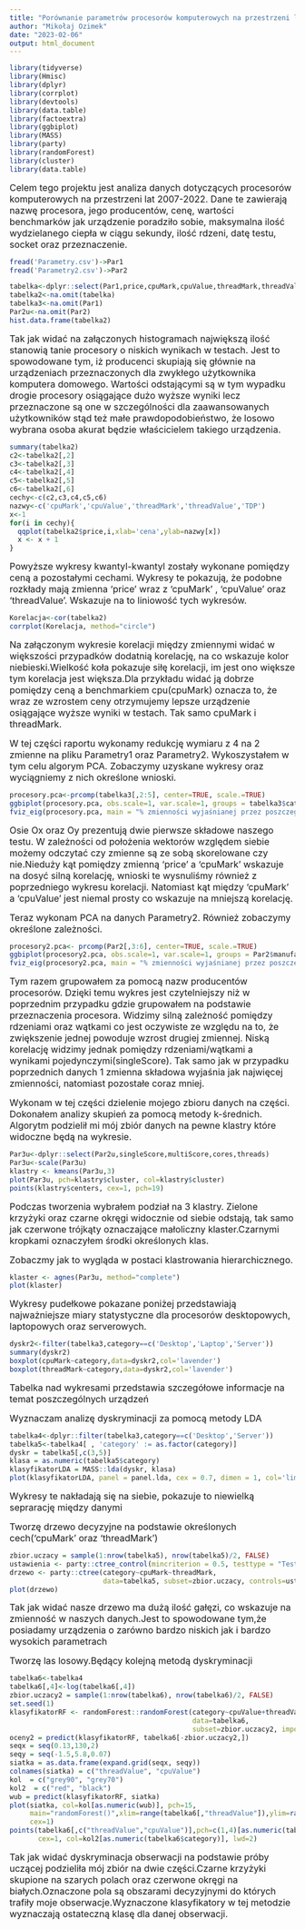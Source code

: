 ---
title: "Porównanie parametrów procesorów komputerowych na przestrzeni lat."
author: "Mikołaj Ozimek"
date: "2023-02-06"
output: html_document
---
```{r, echo=FALSE, warning=FALSE, message=FALSE}
library(tidyverse)
library(Hmisc)
library(dplyr)
library(corrplot)
library(devtools)
library(data.table)
library(factoextra)
library(ggbiplot)
library(MASS)
library(party)
library(randomForest)
library(cluster)
library(data.table)
```
<font size = 3.7>Celem tego projektu jest analiza danych dotyczących procesorów komputerowych na przestrzeni lat 2007-2022. Dane te zawierają nazwę procesora, jego producentów, cenę, wartości benchmarków jak urządzenie poradziło sobie, maksymalna ilość wydzielanego ciepła w ciągu sekundy, ilość rdzeni, datę testu, socket oraz przeznaczenie.</font>

```{r, echo=FALSE}
fread('Parametry.csv')->Par1
fread('Parametry2.csv')->Par2
```

```{r, echo=FALSE}
tabelka<-dplyr::select(Par1,price,cpuMark,cpuValue,threadMark,threadValue,TDP)
tabelka2<-na.omit(tabelka)
tabelka3<-na.omit(Par1)
Par2u<-na.omit(Par2)
hist.data.frame(tabelka2)
```

<font size = 3.7>Tak jak widać na załączonych histogramach największą ilość stanowią tanie procesory o niskich wynikach w testach. Jest to spowodowane tym, iż producenci skupiają się głównie na urządzeniach przeznaczonych dla zwykłego użytkownika komputera domowego. Wartości odstającymi są w tym wypadku drogie procesory osiągające dużo wyższe wyniki lecz przeznaczone są one w szczególności dla zaawansowanych użytkowników stąd też małe prawdopodobieństwo, że losowo wybrana osoba akurat będzie właścicielem takiego urządzenia.</font> 


```{r, echo=FALSE, figures-side, fig.show="hold", out.width="40%"}
summary(tabelka2)
c2<-tabelka2[,2]
c3<-tabelka2[,3]
c4<-tabelka2[,4]
c5<-tabelka2[,5]
c6<-tabelka2[,6]
cechy<-c(c2,c3,c4,c5,c6)
nazwy<-c('cpuMark','cpuValue','threadMark','threadValue','TDP')
x<-1
for(i in cechy){
  qqplot(tabelka2$price,i,xlab='cena',ylab=nazwy[x])
  x <- x + 1
}
```

<font size = 3.7>Powyższe wykresy kwantyl-kwantyl zostały wykonane pomiędzy ceną a pozostałymi cechami. Wykresy te pokazują, że podobne rozkłady mają zmienna 'price' wraz z  'cpuMark' , 'cpuValue' oraz 'threadValue'. Wskazuje na to liniowość tych wykresów.</font>

```{r, echo=FALSE}
Korelacja<-cor(tabelka2)
corrplot(Korelacja, method="circle")
```

<font size = 3.7>Na załączonym wykresie korelacji między zmiennymi widać w większości przypadków dodatnią korelację, na co wskazuje kolor niebieski.Wielkość koła pokazuje siłę korelacji, im jest ono większe tym korelacja jest większa.Dla przykładu widać ją dobrze pomiędzy ceną a benchmarkiem cpu(cpuMark) oznacza to, że wraz ze wzrostem ceny otrzymujemy lepsze urządzenie osiągające wyższe wyniki w testach. Tak samo cpuMark i threadMark.</font>

<font size = 3.7>W tej części raportu wykonamy redukcję wymiaru z 4 na 2 zmienne na pliku Parametry1 oraz Parametry2. Wykoszystałem w tym celu algorym PCA. Zobaczymy uzyskane wykresy oraz wyciągniemy z nich określone wnioski.</font>

```{r, echo=FALSE}
procesory.pca<-prcomp(tabelka3[,2:5], center=TRUE, scale.=TRUE)
ggbiplot(procesory.pca, obs.scale=1, var.scale=1, groups = tabelka3$category)+ggtitle("PCA według kategorii procesora")
fviz_eig(procesory.pca, main = "% zmienności wyjaśnianej przez poszczególne główne składowe")
```

<font size = 3.7>Osie Ox oraz Oy prezentują dwie pierwsze składowe naszego testu. W zależności od położenia wektorów względem siebie możemy odczytać czy zmienne są ze sobą skorelowane czy nie.Nieduży kąt pomiędzy zmienną 'price' a 'cpuMark' wskazuje na dosyć silną korelację, wnioski te wysnuliśmy również z poprzedniego wykresu korelacji. Natomiast kąt między 'cpuMark' a 'cpuValue' jest niemal prosty co wskazuje na mniejszą korelację.</font>

<font size = 3.7>Teraz wykonam PCA na danych Parametry2. Również zobaczymy określone zależności.</font>

```{r, echo=FALSE}
procesory2.pca<- prcomp(Par2[,3:6], center=TRUE, scale.=TRUE)
ggbiplot(procesory2.pca, obs.scale=1, var.scale=1, groups = Par2$manufacturer)+ggtitle("Analiza głównych składowych dla zbioru danych Procesory")
fviz_eig(procesory2.pca, main = "% zmienności wyjaśnianej przez poszczególne główne składowe")
```

<font size = 3.7>Tym razem grupowałem za pomocą nazw producentów procesorów. Dzięki temu wykres jest czytelniejszy niż w poprzednim przypadku gdzie grupowałem na podstawie przeznaczenia procesora. Widzimy silną zależność pomiędzy rdzeniami oraz wątkami co jest oczywiste ze względu na to, że zwiększenie jednej powoduje wzrost drugiej zmiennej. Niską korelację widzimy jednak pomiędzy rdzeniami/wątkami a wynikami pojedynczymi(singleScore). Tak samo jak w przypadku poprzednich danych 1 zmienna składowa wyjaśnia jak najwięcej zmienności, natomiast pozostałe coraz mniej.</font>

<font size = 3.7>Wykonam w tej części dzielenie mojego zbioru danych na części. Dokonałem analizy skupień za pomocą metody k-średnich. Algorytm podzielił mi mój zbiór danych na pewne klastry które widoczne będą na wykresie.</font>

```{r, echo=FALSE}
Par3u<-dplyr::select(Par2u,singleScore,multiScore,cores,threads)
Par3u<-scale(Par3u)
klastry <- kmeans(Par3u,3)
plot(Par3u, pch=klastry$cluster, col=klastry$cluster)
points(klastry$centers, cex=1, pch=19)
```

<font size = 3.7>Podczas tworzenia wybrałem podział na 3 klastry. Zielone krzyżyki oraz czarne okręgi widocznie od siebie odstają, tak samo jak czerwone trójkąty oznaczające małoliczny klaster.Czarnymi kropkami oznaczyłem środki określonych klas.</font>

<font size = 3.7>Zobaczmy jak to wygląda w postaci klastrowania hierarchicznego.</font>
```{r, echo=FALSE}
klaster <- agnes(Par3u, method="complete")
plot(klaster)
```

<font size = 3.7>Wykresy pudełkowe pokazane poniżej przedstawiają najważniejsze miary statystyczne dla procesorów desktopowych, laptopowych oraz serverowych.</font>

```{r, echo=FALSE}
dyskr2<-filter(tabelka3,category==c('Desktop','Laptop','Server'))
summary(dyskr2)
boxplot(cpuMark~category,data=dyskr2,col='lavender')
boxplot(threadMark~category,data=dyskr2,col='lavender')
```

<font size = 3.7>Tabelka nad wykresami przedstawia szczegółowe informacje na temat poszczególnych urządzeń</font>

<font size = 3.7>Wyznaczam analizę dyskryminacji za pomocą metody LDA</font>

```{r, echo=FALSE}
tabelka4<-dplyr::filter(tabelka3,category==c('Desktop','Server'))
tabelka5<-tabelka4[ , 'category' := as.factor(category)]
dyskr = tabelka5[,c(3,5)]
klasa = as.numeric(tabelka5$category)
klasyfikatorLDA = MASS::lda(dyskr, klasa)
plot(klasyfikatorLDA, panel = panel.lda, cex = 0.7, dimen = 1, col='limegreen')
```

<font size = 3.7>Wykresy te nakładają się na siebie, pokazuje to niewielką seprarację między danymi</font>

<font size = 3.7>Tworzę drzewo decyzyjne na podstawie określonych cech('cpuMark' oraz 'threadMark')</font>

```{r, echo=FALSE}
zbior.uczacy = sample(1:nrow(tabelka5), nrow(tabelka5)/2, FALSE)
ustawienia <- party::ctree_control(mincriterion = 0.5, testtype = "Teststatistic")
drzewo <- party::ctree(category~cpuMark~threadMark,
                       data=tabelka5, subset=zbior.uczacy, controls=ustawienia)
plot(drzewo)
```

<font size = 3.7>Tak jak widać nasze drzewo ma dużą ilość gałęzi, co wskazuje na zmienność w naszych danych.Jest to spowodowane tym,że posiadamy urządzenia o zarówno bardzo niskich jak i bardzo wysokich parametrach</font> 

<font size = 3.7>Tworzę las losowy.Będący kolejną metodą dyskryminacji</font>

```{r, echo=FALSE}
tabelka6<-tabelka4
tabelka6[,4]<-log(tabelka6[,4])
zbior.uczacy2 = sample(1:nrow(tabelka6), nrow(tabelka6)/2, FALSE)
set.seed(1)
klasyfikatorRF <- randomForest::randomForest(category~cpuValue+threadValue,
                                             data=tabelka6,
                                             subset=zbior.uczacy2, importance=TRUE, proximity=TRUE)
oceny2 = predict(klasyfikatorRF, tabelka6[-zbior.uczacy2,])
seqx = seq(0.13,130,2)
seqy = seq(-1.5,5.8,0.07)
siatka = as.data.frame(expand.grid(seqx, seqy))
colnames(siatka) = c("threadValue", "cpuValue")
kol  = c("grey90", "grey70")
kol2  = c("red", "black")
wub = predict(klasyfikatorRF, siatka)
plot(siatka, col=kol[as.numeric(wub)], pch=15,
     main="randomForest()",xlim=range(tabelka6[,"threadValue"]),ylim=range(tabelka6[,"cpuValue"]),
     cex=1)
points(tabelka6[,c("threadValue","cpuValue")],pch=c(1,4)[as.numeric(tabelka6$category)],
       cex=1, col=kol2[as.numeric(tabelka6$category)], lwd=2)
```

<font size = 3.7>Tak jak widać dyskryminacja obserwacji na podstawie próby uczącej podzieliła mój zbiór na dwie części.Czarne krzyżyki skupione na szarych polach oraz czerwone okręgi na białych.Oznaczone pola są obszarami decyzyjnymi do których trafiły moje obserwacje.Wyznaczone klasyfikatory w tej metodzie wyznaczają ostateczną klasę dla danej obserwacji.</font>

